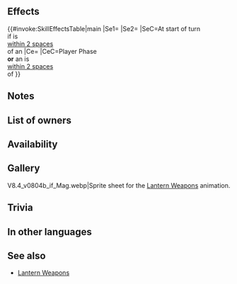 {{Weapon Infobox
|tagid=SID_グルンランタン
|intID=4587
|userVersion1=Closed
|userVersion2=Open
|exclusive=0
|weaponType=Green Tome
|cost=200
|might=8
|range=2
|effect=At start of turn, if unit is within 2 spaces of an ally, grants "unit cannot be slowed by terrain (does not apply to impassable terrain)" and "Special cooldown charge +1 per attack during combat (only highest value applied; does not stack)" to unit for 1 turn.<br><br>If unit initiates combat or is within 2 spaces of an ally, grants Atk/Res+5 to unit during combat.
|required=Elwind
|next=Gronnlantern+
|promotionRarity=5
|promotionTier=1
|properties=random_owner
}}
==Effects==
{{#invoke:SkillEffectsTable|main
|Se1={{SEt|Traverse Terrain}}
|Se2={{SEt|Special Cooldown Charge +1}}
|SeC=At start of turn<br>if {{Tgt|Unit}} is<br>[[within 2 spaces]]<br>of an {{Tgt|Ally}}
|Ce={{Eft|Temporary buffs|Atk/Res|5}}
|CeC=Player Phase<br>'''or''' an {{Tgt|Ally}} is<br>[[within 2 spaces]]<br>of {{Tgt|Unit}}
}}
==Notes==
{{Traverse Terrain}}
{{Special Cooldown Charge +1}}
{{IfUnitInitiates}}
{{Temporary buffs}}
==List of owners==
{{Skill Hero List}}
==Availability==
{{PassiveFocusList}}
{{PassiveDistributionList}}
{{PassiveCombatManualList}}
==Gallery==
<gallery>
V8.4_v0804b_if_Mag.webp|Sprite sheet for the [[Skill families/Weapons#Lantern|Lantern Weapons]] animation.
</gallery>
==Trivia==
{{TomeColorTrivia|Gronn}}
==In other languages==
{{OtherLanguages
|japanese=
|german=
|spanishEU=
|spanishLA=
|french=
|italian=
|chineseTW=
|portuguese=
}}
==See also==
{{See also skills|cond=Description LIKE '%"unit cannot be slowed by terrain%' AND Exclusive='1' AND Name NOT LIKE '%r%lantern+'}}
* [[Skill families/Weapons#Lantern|Lantern Weapons]]
{{Weapons Navbox}}